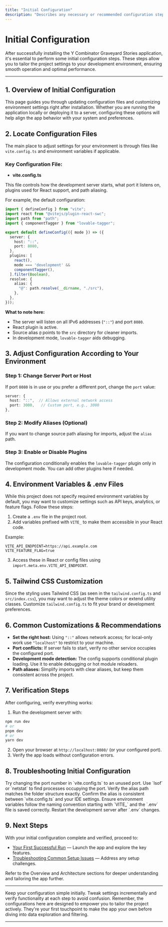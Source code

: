 ```yaml
---
title: "Initial Configuration"
description: "Describes any necessary or recommended configuration steps after installation, such as updating config files or customizing environment settings. Ensures your project is tailored to your development environment."
---
```


# Initial Configuration

After successfully installing the Y Combinator Graveyard Stories application, it's essential to perform some initial configuration steps. These steps allow you to tailor the project settings to your development environment, ensuring smooth operation and optimal performance.

---

## 1. Overview of Initial Configuration

This page guides you through updating configuration files and customizing environment settings right after installation. Whether you are running the application locally or deploying it to a server, configuring these options will help align the app behavior with your system and preferences.


## 2. Locate Configuration Files

The main place to adjust settings for your environment is through files like `vite.config.ts` and environment variables if applicable.

### Key Configuration File:
- **vite.config.ts**

This file controls how the development server starts, what port it listens on, plugins used for React support, and path aliasing.

For example, the default configuration:

```typescript
import { defineConfig } from "vite";
import react from "@vitejs/plugin-react-swc";
import path from "path";
import { componentTagger } from "lovable-tagger";

export default defineConfig(({ mode }) => ({
  server: {
    host: "::",
    port: 8080,
  },
  plugins: [
    react(),
    mode === 'development' &&
    componentTagger(),
  ].filter(Boolean),
  resolve: {
    alias: {
      "@": path.resolve(__dirname, "./src"),
    },
  },
}));
```

**What to note here:**
- The server will listen on all IPv6 addresses (`"::"`) and port `8080`.
- React plugin is active.
- Source alias `@` points to the `src` directory for cleaner imports.
- In development mode, `lovable-tagger` aids debugging.


## 3. Adjust Configuration According to Your Environment

### Step 1: Change Server Port or Host
If port `8080` is in use or you prefer a different port, change the `port` value:

```typescript
server: {
  host: "::",  // Allows external network access
  port: 3000,   // Custom port, e.g., 3000
},
```

### Step 2: Modify Aliases (Optional)
If you want to change source path aliasing for imports, adjust the `alias` path.

### Step 3: Enable or Disable Plugins
The configuration conditionally enables the `lovable-tagger` plugin only in development mode. You can add other plugins here if needed.


## 4. Environment Variables & .env Files

While this project does not specify required environment variables by default, you may want to customize settings such as API keys, analytics, or feature flags. Follow these steps:

1. Create a `.env` file in the project root.
2. Add variables prefixed with `VITE_` to make them accessible in your React code.

Example:

```
VITE_API_ENDPOINT=https://api.example.com
VITE_FEATURE_FLAG=true
```

3. Access these in React or config files using `import.meta.env.VITE_API_ENDPOINT`.


## 5. Tailwind CSS Customization

Since the styling uses Tailwind CSS (as seen in the `tailwind.config.ts` and `src/index.css`), you may want to adjust the theme colors or extend utility classes. Customize `tailwind.config.ts` to fit your brand or development preferences.


## 6. Common Customizations & Recommendations

- **Set the right host:** Using `"::"` allows network access; for local-only work use `"localhost"` to restrict to your machine.
- **Port conflicts:** If server fails to start, verify no other service occupies the configured port.
- **Development mode detection:** The config supports conditional plugin loading. Use it to enable debugging or hot module reloaders.
- **Path aliases:** Simplify imports with clear aliases, but keep them consistent across the project.


## 7. Verification Steps

After configuring, verify everything works:

1. Run the development server with:

```bash
npm run dev
# or
pnpm dev
# or
yarn dev
```

2. Open your browser at `http://localhost:8080/` (or your configured port).
3. Verify the app loads without configuration errors.


## 8. Troubleshooting Initial Configuration

<AccordionGroup title="Common Initial Configuration Issues">
<Accordion title="The server does not start or port is already in use">
Try changing the port number in `vite.config.ts` to an unused port. Use `lsof` or `netstat` to find processes occupying the port.
</Accordion>
<Accordion title="Imports fail due to alias issues">
Verify the alias path matches the folder structure exactly. Confirm the alias is consistent between `vite.config.ts` and your IDE settings.
</Accordion>
<Accordion title="Environment variables are undefined in code">
Ensure environment variables follow the naming convention starting with `VITE_` and the `.env` file is saved correctly. Restart the development server after `.env` changes.
</Accordion>
</AccordionGroup>


## 9. Next Steps

With your initial configuration complete and verified, proceed to:

- [Your First Successful Run](getting-started/first-run-config/first-successful-run) — Launch the app and explore the key features.
- [Troubleshooting Common Setup Issues](getting-started/first-run-config/troubleshooting-basics) — Address any setup challenges.

Refer to the Overview and Architecture sections for deeper understanding and tailoring the app further.

---

<Tip>
Keep your configuration simple initially. Tweak settings incrementally and verify functionality at each step to avoid confusion.
</Tip>

<Info>
Remember, the configurations here are designed to empower you to tailor the project actively. They're your first touchpoint to make the app your own before diving into data exploration and filtering.
</Info>

---